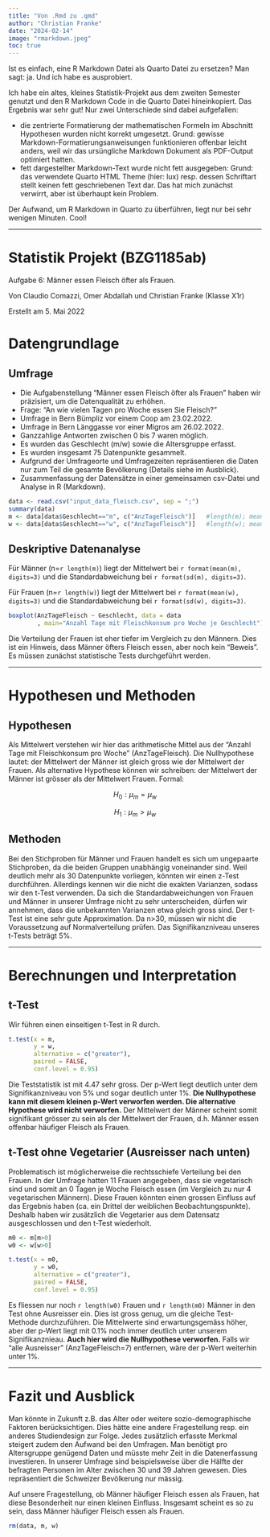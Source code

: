 ```yaml
---
title: "Von .Rmd zu .qmd"
author: "Christian Franke"
date: "2024-02-14"
image: "rmarkdown.jpeg"
toc: true
---
```


Ist es einfach, eine R Markdown Datei als Quarto Datei zu ersetzen? Man sagt: ja. Und ich habe es ausprobiert.

Ich habe ein altes, kleines Statistik-Projekt aus dem zweiten Semester genutzt und den R Markdown Code in die Quarto Datei hineinkopiert. Das Ergebnis war sehr gut! Nur zwei Unterschiede sind dabei aufgefallen:

* die zentrierte Formatierung der mathematischen Formeln im Abschnitt Hypothesen wurden nicht korrekt umgesetzt. Grund: gewisse Markdown-Formatierungsanweisungen funktionieren offenbar leicht anders, weil wir das ursüngliche Markdown Dokument als PDF-Output optimiert hatten.
* fett dargestellter Markdown-Text wurde nicht fett ausgegeben: Grund: das verwendete Quarto HTML Theme (hier: lux) resp. dessen Schriftart stellt keinen fett geschriebenen Text dar. Das hat mich zunächst verwirrt, aber ist überhaupt kein Problem.

:::{.callout-tip title="Fazit" icon=false}
Der Aufwand, um R Markdown in Quarto zu überführen, liegt nur bei sehr wenigen Minuten. Cool!
:::

------------------------------------------------------------------------

# Statistik Projekt (BZG1185ab)
Aufgabe 6: Männer essen Fleisch öfter als Frauen.

Von Claudio Comazzi, Omer Abdallah und Christian Franke (Klasse X1r)

Erstellt am 5. Mai 2022

# Datengrundlage

## Umfrage

-   Die Aufgabenstellung "Männer essen Fleisch öfter als Frauen" haben wir präzisiert, um die Datenqualität zu erhöhen.
-   Frage: "An wie vielen Tagen pro Woche essen Sie Fleisch?"
-   Umfrage in Bern Bümpliz vor einem Coop am 23.02.2022.
-   Umfrage in Bern Länggasse vor einer Migros am 26.02.2022.
-   Ganzzahlige Antworten zwischen 0 bis 7 waren möglich.
-   Es wurden das Geschlecht (m/w) sowie die Altersgruppe erfasst.
-   Es wurden insgesamt 75 Datenpunkte gesammelt.
-   Aufgrund der Umfrageorte und Umfragezeiten repräsentieren die Daten nur zum Teil die gesamte Bevölkerung (Details siehe im Ausblick).
-   Zusammenfassung der Datensätze in einer gemeinsamen csv-Datei und Analyse in R (Markdown).

```r

data <- read.csv("input_data_fleisch.csv", sep = ";")
summary(data)
m <- data[data$Geschlecht=="m", c("AnzTageFleisch")]   #length(m); mean(m); sd(m)
w <- data[data$Geschlecht=="w", c("AnzTageFleisch")]   #length(w); mean(w); sd(w)

```

## Deskriptive Datenanalyse

Für Männer (n=`r length(m)`) liegt der Mittelwert bei `r format(mean(m), digits=3)` und die Standardabweichung bei `r format(sd(m), digits=3)`.

Für Frauen (n=`r length(w)`) liegt der Mittelwert bei `r format(mean(w), digits=3)` und die Standardabweichung bei `r format(sd(w), digits=3)`.

```r

boxplot(AnzTageFleisch ~ Geschlecht, data = data
        , main="Anzahl Tage mit Fleischkonsum pro Woche je Geschlecht")

```

Die Verteilung der Frauen ist eher tiefer im Vergleich zu den Männern. Dies ist ein Hinweis, dass Männer öfters Fleisch essen, aber noch kein "Beweis". Es müssen zunächst statistische Tests durchgeführt werden.

------------------------------------------------------------------------

# Hypothesen und Methoden

## Hypothesen

Als Mittelwert verstehen wir hier das arithmetische Mittel aus der "Anzahl Tage mit Fleischkonsum pro Woche" (AnzTageFleisch). Die Nullhypothese lautet: der Mittelwert der Männer ist gleich gross wie der Mittelwert der Frauen. Als alternative Hypothese können wir schreiben: der Mittelwert der Männer ist grösser als der Mittelwert Frauen. Formal:

<center> $H_{0}: \mu_{m} = \mu_{w}$

$H_{1}: \mu_{m} > \mu_{w}$ </center>

## Methoden

Bei den Stichproben für Männer und Frauen handelt es sich um ungepaarte Stichproben, da die beiden Gruppen unabhängig voneinander sind. Weil deutlich mehr als 30 Datenpunkte vorliegen, könnten wir einen z-Test durchführen. Allerdings kennen wir die nicht die exakten Varianzen, sodass wir den t-Test verwenden. Da sich die Standardabweichungen von Frauen und Männer in unserer Umfrage nicht zu sehr unterscheiden, dürfen wir annehmen, dass die unbekannten Varianzen etwa gleich gross sind. Der t-Test ist eine sehr gute Approximation. Da n\>30, müssen wir nicht die Voraussetzung auf Normalverteilung prüfen. Das Signifikanzniveau unseres t-Tests beträgt 5%.

------------------------------------------------------------------------

# Berechnungen und Interpretation

## t-Test

Wir führen einen einseitigen t-Test in R durch.

```r

t.test(x = m,
       y = w,
       alternative = c("greater"),
       paired = FALSE,
       conf.level = 0.95)

```

Die Teststatistik ist mit 4.47 sehr gross. Der p-Wert liegt deutlich unter dem Signifikanzniveau von 5% und sogar deutlich unter 1%. **Die Nullhypothese kann mit diesem kleinen p-Wert verworfen werden. Die alternative Hypothese wird nicht verworfen.** Der Mittelwert der Männer scheint somit signifikant grösser zu sein als der Mittelwert der Frauen, d.h. Männer essen offenbar häufiger Fleisch als Frauen.

## t-Test ohne Vegetarier (Ausreisser nach unten)

Problematisch ist möglicherweise die rechtsschiefe Verteilung bei den Frauen. In der Umfrage hatten 11 Frauen angegeben, dass sie vegetarisch sind und somit an 0 Tagen je Woche Fleisch essen (im Vergleich zu nur 4 vegetarischen Männern). Diese Frauen könnten einen grossen Einfluss auf das Ergebnis haben (ca. ein Drittel der weiblichen Beobachtungspunkte). Deshalb haben wir zusätzlich die Vegetarier aus dem Datensatz ausgeschlossen und den t-Test wiederholt.

```r
m0 <- m[m>0]
w0 <- w[w>0]

t.test(x = m0,
       y = w0,
       alternative = c("greater"),
       paired = FALSE,
       conf.level = 0.95)
```

Es fliessen nur noch `r length(w0)` Frauen und `r length(m0)` Männer in den Test ohne Ausreisser ein. Dies ist gross genug, um die gleiche Test-Methode durchzuführen. Die Mittelwerte sind erwartungsgemäss höher, aber der p-Wert liegt mit 0.1% noch immer deutlich unter unserem Signifikanznieau. **Auch hier wird die Nullhypothese verworfen.** Falls wir "alle Ausreisser" (AnzTageFleisch=7) entfernen, wäre der p-Wert weiterhin unter 1%.

------------------------------------------------------------------------

# Fazit und Ausblick

Man könnte in Zukunft z.B. das Alter oder weitere sozio-demographische Faktoren berücksichtigen. Dies hätte eine andere Fragestellung resp. ein anderes Studiendesign zur Folge. Jedes zusätzlich erfasste Merkmal steigert zudem den Aufwand bei den Umfragen. Man benötigt pro Altersgruppe genügend Daten und müsste mehr Zeit in die Datenerfassung investieren. In unserer Umfrage sind beispielsweise über die Hälfte der befragten Personen im Alter zwischen 30 und 39 Jahren gewesen. Dies repräsentiert die Schweizer Bevölkerung nur mässig.

Auf unsere Fragestellung, ob Männer häufiger Fleisch essen als Frauen, hat diese Besonderheit nur einen kleinen Einfluss. Insgesamt scheint es so zu sein, dass Männer häufiger Fleisch essen als Frauen.

```r
rm(data, m, w)
```

